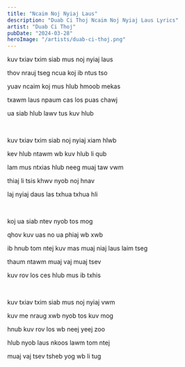 ```yaml
---
title: "Ncaim Noj Nyiaj Laus"
description: "Duab Ci Thoj Ncaim Noj Nyiaj Laus Lyrics"
artist: "Duab Ci Thoj"
pubDate: "2024-03-28"
heroImage: "/artists/duab-ci-thoj.png"
---
```


kuv txiav txim siab mus noj nyiaj laus

thov nrauj tseg ncua koj ib ntus tso

yuav ncaim koj mus hlub hmoob mekas

txawm laus npaum cas los puas chawj

ua siab hlub lawv tus kuv hlub

<br />

kuv txiav txim siab noj nyiaj xiam hlwb

kev hlub ntawm wb kuv hlub li qub

lam mus ntxias hlub neeg muaj taw vwm

thiaj li tsis khwv nyob noj hnav

laj nyiaj daus las txhua txhua hli

<br />

koj ua siab ntev nyob tos mog

qhov kuv uas no ua phiaj wb xwb

ib hnub tom ntej kuv mas muaj niaj laus laim tseg

thaum ntawm muaj vaj muaj tsev

kuv rov los ces hlub mus ib txhis

<br />

kuv txiav txim siab mus noj nyiaj vwm

kuv me nraug xwb nyob tos kuv mog

hnub kuv rov los wb neej yeej zoo

hlub nyob laus nkoos lawm tom ntej

muaj vaj tsev tsheb yog wb li tug
